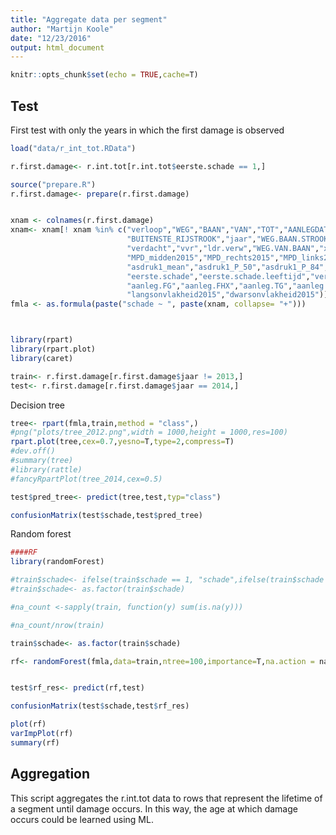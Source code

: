 ```yaml
---
title: "Aggregate data per segment"
author: "Martijn Koole"
date: "12/23/2016"
output: html_document
---
```


```r
knitr::opts_chunk$set(echo = TRUE,cache=T)
```

## Test
First test with only the years in which the first damage is observed
```r
load("data/r_int_tot.RData")

r.first.damage<- r.int.tot[r.int.tot$eerste.schade == 1,]

source("prepare.R")
r.first.damage<- prepare(r.first.damage)


xnam <- colnames(r.first.damage)
xnam<- xnam[! xnam %in% c("verloop","WEG","BAAN","VAN","TOT","AANLEGDATUM","INTERVENTIEJAAR_RAF","jr.tot.interventie","afst.obst",
                          "BUITENSTE_RIJSTROOK","jaar","WEG.BAAN.STROOK.VAN","vervangen","vervangen.leeftijd","WEG.BAAN.STROOK.VAN.JAAR","eerste.schade",
                          "verdacht","vvr","ldr.verw","WEG.VAN.BAAN","x","y", "WVK_ID","district", "dienst","schade","WEG.VAN.BAAN.JAAR",
                          "MPD_midden2015","MPD_rechts2015","MPD_links2015","deklaagsoort.lag","vervangen.leeftijd",
                          "asdruk1_mean","asdruk1_P_50","asdruk1_P_84","asdruk2_mean","asdruk2_P_50","asdruk2_P_84",
                          "eerste.schade","eerste.schade.leeftijd","verschil_planjaar","verloop",
                          "aanleg.FG","aanleg.FHX","aanleg.TG","aanleg.TX","aanleg.TN","stroefheid2015",
                          "langsonvlakheid2015","dwarsonvlakheid2015")]
fmla <- as.formula(paste("schade ~ ", paste(xnam, collapse= "+")))



library(rpart)
library(rpart.plot)
library(caret)

train<- r.first.damage[r.first.damage$jaar != 2013,]
test<- r.first.damage[r.first.damage$jaar == 2014,]

```
Decision tree

```r
tree<- rpart(fmla,train,method = "class",)
#png("plots/tree_2012.png",width = 1000,height = 1000,res=100)
rpart.plot(tree,cex=0.7,yesno=T,type=2,compress=T)
#dev.off()
#summary(tree)
#library(rattle)
#fancyRpartPlot(tree_2014,cex=0.5) 

test$pred_tree<- predict(tree,test,typ="class")

confusionMatrix(test$schade,test$pred_tree)
```



Random forest
```r
####RF
library(randomForest)

#train$schade<- ifelse(train$schade == 1, "schade",ifelse(train$schade == 0, "geen schade",NA))
#train$schade<- as.factor(train$schade)

#na_count <-sapply(train, function(y) sum(is.na(y)))

#na_count/nrow(train)

train$schade<- as.factor(train$schade)

rf<- randomForest(fmla,data=train,ntree=100,importance=T,na.action = na.omit)


test$rf_res<- predict(rf,test)

confusionMatrix(test$schade,test$rf_res)

plot(rf)
varImpPlot(rf)
summary(rf)


```


## Aggregation

This script aggregates the r.int.tot data to rows that represent the lifetime of a segment until damage occurs. In this way, the age at which damage occurs could be learned using ML.
